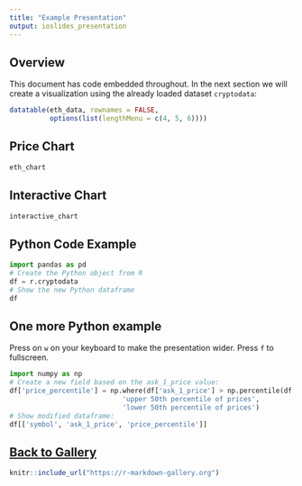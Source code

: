 ```yaml
---
title: "Example Presentation"
output: ioslides_presentation
---
```


## Overview

This document has code embedded throughout. In the next section we will create a visualization using the already loaded dataset `cryptodata`:
```r
datatable(eth_data, rownames = FALSE, 
          options(list(lengthMenu = c(4, 5, 6))))
```

## Price Chart

```r
eth_chart
```


## Interactive Chart

```r
interactive_chart
```

## Python Code Example

```python
import pandas as pd
# Create the Python object from R
df = r.cryptodata
# Show the new Python dataframe
df
```

## One more Python example

Press on `w` on your keyboard to make the presentation wider. Press `f` to fullscreen.

```python
import numpy as np
# Create a new field based on the ask_1_price value:
df['price_percentile'] = np.where(df['ask_1_price'] > np.percentile(df['ask_1_price'], 50),
                            'upper 50th percentile of prices', 
                            'lower 50th percentile of prices')
# Show modified dataframe:
df[['symbol', 'ask_1_price', 'price_percentile']]
```

## [Back to Gallery](https://r-markdown-gallery.org)

<!-- TODO - Add note about going back to gallery -->

```r
knitr::include_url("https://r-markdown-gallery.org")
```

